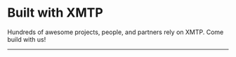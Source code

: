 
# Built with XMTP

Hundreds of awesome projects, people, and partners rely on XMTP. Come build with us!

<Ecosystem />

---
